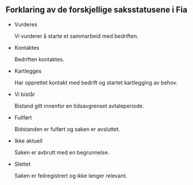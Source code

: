 ::: {.callout-note collapse="true"}
## Forklaring av de forskjellige saksstatusene i Fia

*   Vurderes

    Vi vurderer å starte et sammarbeid med bedriften.
*   Kontaktes

    Bedriften kontaktes.
*   Kartlegges

    Har opprettet kontakt med bedrift og startet kartlegging av behov.
*   Vi bistår

    Bistand gitt innenfor en tidsavgrenset avtaleperiode.
*   Fullført

    Bidstanden er fulført og saken er avsluttet.
*   Ikke aktuell

    Saken er avbrutt med en begrunnelse.
*   Slettet

    Saken er feilregistrert og ikke lenger relevant.

:::
